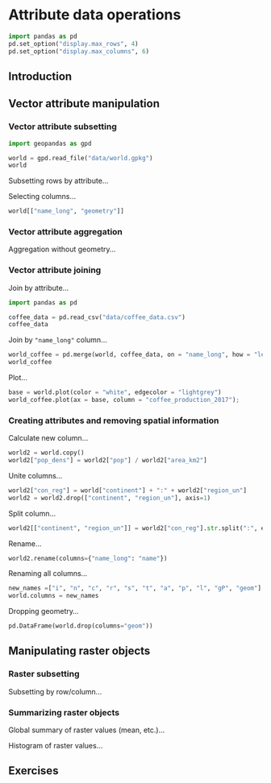 # Attribute data operations {#attr}

```python
import pandas as pd
pd.set_option("display.max_rows", 4)
pd.set_option("display.max_columns", 6)
```

## Introduction

## Vector attribute manipulation

### Vector attribute subsetting

```python
import geopandas as gpd
```

```python
world = gpd.read_file("data/world.gpkg")
world
```

Subsetting rows by attribute...

Selecting columns...

```python
world[["name_long", "geometry"]]
```

### Vector attribute aggregation

Aggregation without geometry...

### Vector attribute joining

Join by attribute...

```python
import pandas as pd
```

```python
coffee_data = pd.read_csv("data/coffee_data.csv")
coffee_data
```

Join by `"name_long"` column...

```python
world_coffee = pd.merge(world, coffee_data, on = "name_long", how = "left")
world_coffee
```

Plot... 

```python
base = world.plot(color = "white", edgecolor = "lightgrey")
world_coffee.plot(ax = base, column = "coffee_production_2017");
```


### Creating attributes and removing spatial information

Calculate new column...

```python
world2 = world.copy()
world2["pop_dens"] = world2["pop"] / world2["area_km2"]
```

Unite columns...

```python
world2["con_reg"] = world["continent"] + ":" + world2["region_un"]
world2 = world2.drop(["continent", "region_un"], axis=1)
```

Split column...

```python
world2[["continent", "region_un"]] = world2["con_reg"].str.split(":", expand=True)
```

Rename...

```python
world2.rename(columns={"name_long": "name"})
```

Renaming all columns...

```python
new_names =["i", "n", "c", "r", "s", "t", "a", "p", "l", "gP", "geom"]
world.columns = new_names
```

Dropping geometry...

```python
pd.DataFrame(world.drop(columns="geom"))
```

## Manipulating raster objects

### Raster subsetting

Subsetting by row/column...

### Summarizing raster objects

Global summary of raster values (mean, etc.)...

Histogram of raster values...

## Exercises